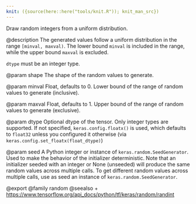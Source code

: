 ```yaml
---
knit: ({source(here::here("tools/knit.R")); knit_man_src})
---
```

Draw random integers from a uniform distribution.

@description
The generated values follow a uniform distribution in the range
`[minval, maxval)`. The lower bound `minval` is included in the range,
while the upper bound `maxval` is excluded.

`dtype` must be an integer type.

@param shape
The shape of the random values to generate.

@param minval
Float, defaults to 0. Lower bound of the range of
random values to generate (inclusive).

@param maxval
Float, defaults to 1. Upper bound of the range of
random values to generate (exclusive).

@param dtype
Optional dtype of the tensor. Only integer types are
supported. If not specified, `keras.config.floatx()` is used,
which defaults to `float32` unless you configured it otherwise (via
`keras.config.set_floatx(float_dtype)`)

@param seed
A Python integer or instance of
`keras.random.SeedGenerator`.
Used to make the behavior of the initializer
deterministic. Note that an initializer seeded with an integer
or None (unseeded) will produce the same random values
across multiple calls. To get different random values
across multiple calls, use as seed an instance
of `keras.random.SeedGenerator`.

@export
@family random
@seealso
+ <https://www.tensorflow.org/api_docs/python/tf/keras/random/randint>
